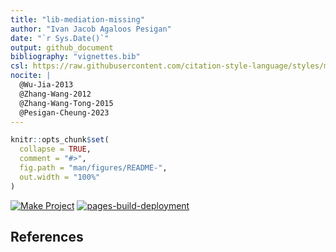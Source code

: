 ```yaml
---
title: "lib-mediation-missing"
author: "Ivan Jacob Agaloos Pesigan"
date: "`r Sys.Date()`"
output: github_document
bibliography: "vignettes.bib"
csl: https://raw.githubusercontent.com/citation-style-language/styles/master/apa.csl
nocite: |
  @Wu-Jia-2013
  @Zhang-Wang-2012
  @Zhang-Wang-Tong-2015
  @Pesigan-Cheung-2023
---
```


<!-- README.md is generated from .setup/readme/README.Rmd. Please edit that file -->

```r
knitr::opts_chunk$set(
  collapse = TRUE,
  comment = "#>",
  fig.path = "man/figures/README-",
  out.width = "100%"
)
```

<!-- badges: start -->
[![Make Project](https://github.com/ijapesigan/lib-mediation-missing/actions/workflows/make.yml/badge.svg)](https://github.com/ijapesigan/lib-mediation-missing/actions/workflows/make.yml)
[![pages-build-deployment](https://github.com/ijapesigan/lib-mediation-missing/actions/workflows/pages/pages-build-deployment/badge.svg)](https://github.com/ijapesigan/lib-mediation-missing/actions/workflows/pages/pages-build-deployment)
<!-- badges: end -->

## References
